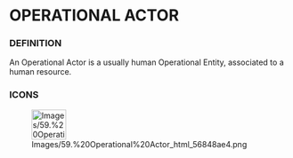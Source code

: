             
= OPERATIONAL ACTOR =
 
=== DEFINITION ===
 
An Operational Actor is a usually human Operational Entity, associated to a human resource.

 
=== ICONS ===
 
[[Image:Images/59.%20Operational%20Actor_html_56848ae4.png|62x54px]]

   